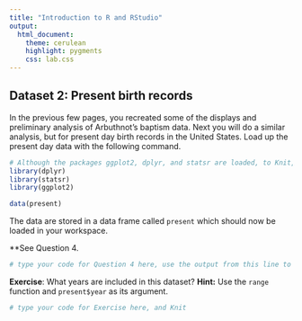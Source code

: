 ```yaml
---
title: "Introduction to R and RStudio"
output:
  html_document: 
    theme: cerulean 
    highlight: pygments
    css: lab.css
---
```


## Dataset 2: Present birth records

In the previous few pages, you recreated some of the displays and preliminary analysis of Arbuthnot's baptism data. Next you will do a similar analysis, but for present day birth records in the United States. Load up the present day data with the following command.

```r
# Although the packages ggplot2, dplyr, and statsr are loaded, to Knit, you must have the library functions in your .Rmd file. Don't erase this code block!
library(dplyr)
library(statsr)
library(ggplot2)
```

```r
data(present)
```

The data are stored in a data frame called `present` which should now be loaded in your workspace.

**See Question 4.

```r
# type your code for Question 4 here, use the output from this line to answer Question 4, and Knit

```

<div id="exercise">
**Exercise**: What years are included in this dataset? **Hint:** Use the `range` function and `present$year` as its argument.
</div>

```r
# type your code for Exercise here, and Knit

```


